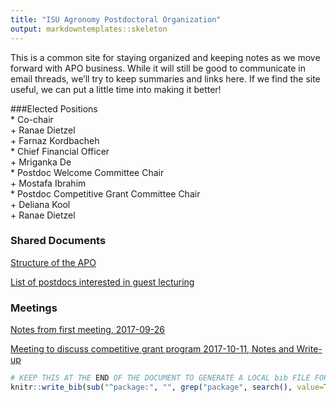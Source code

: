 ```yaml
---
title: "ISU Agronomy Postdoctoral Organization"
output: markdowntemplates::skeleton
---
```

This is a common site for staying organized and keeping notes as we move forward with APO business. While it will still be good to communicate in email threads, we'll try to keep summaries and links here. If we find the site useful, we can put a little time into making it better!

###Elected Positions  
  * Co-chair  
    +  Ranae Dietzel  
    +  Farnaz Kordbacheh  
  * Chief Financial Officer  
    + Mriganka De  
  * Postdoc Welcome Committee Chair  
    + Mostafa Ibrahim  
  * Postdoc Competitive Grant Committee Chair  
    + Deliana Kool  
    + Ranae Dietzel  


### Shared Documents

[Structure of the APO](https://docs.google.com/document/d/1ZbOu1af3YpdviDESmuv5rq0Oz5XNe7itl2qy-g3X39k/edit?usp=sharing)  

[List of postdocs interested in guest lecturing](https://docs.google.com/spreadsheets/d/1G7rReXs7OfhQJPGN486d6t7iWZbHONHJYz0MiEOCeAY/edit?usp=sharing)  


### Meetings

[Notes from first meeting, 2017-09-26](https://docs.google.com/document/d/1HaewNGLWFPwe_dSWHHTJq7HrVedgE_ifPPK2P9H7hIk/edit?usp=sharing)  

[Meeting to discuss competitive grant program 2017-10-11, Notes and Write-up](https://docs.google.com/document/d/1rr-LPmVDnkAb7nq4F6-aoQVVteZg3KzzqLHt8GuVwiQ/edit?usp=sharing)  



```r
# KEEP THIS AT THE END OF THE DOCUMENT TO GENERATE A LOCAL bib FILE FOR PKGS USED
knitr::write_bib(sub("^package:", "", grep("package", search(), value=TRUE)), file='skeleton.bib')
```